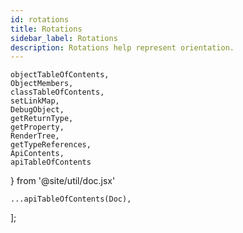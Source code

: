 ```yaml
---
id: rotations
title: Rotations
sidebar_label: Rotations
description: Rotations help represent orientation.
---
```


    objectTableOfContents,
    ObjectMembers,
    classTableOfContents,
    setLinkMap,
    DebugObject,
    getReturnType,
    getProperty,
    RenderTree,
    getTypeReferences,
    ApiContents,
    apiTableOfContents
} from '@site/util/doc.jsx'

    ...apiTableOfContents(Doc),
];

<ApiContents doc={Doc} />